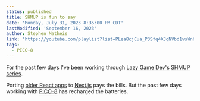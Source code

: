 ```yaml
---
status: published
title: SHMUP is fun to say
date: 'Monday, July 31, 2023 8:35:00 PM CDT'
lastModified: 'September 16, 2023'
author: Stephen Matheis
link: 'https://youtube.com/playlist?list=PLea8cjCua_P3Sfq4XJqNVbd1vsWnh7LZd'
tags:
  - PICO-8
---
```


For the past few days I've been working through [Lazy Game Dev's](https://www.youtube.com/@LazyDevs) [SHMUP series](https://www.youtube.com/playlist?list=PLea8cjCua_P3Sfq4XJqNVbd1vsWnh7LZd).

Porting [older React apps](https://react.dev/reference/react/Component) to [Next.js](https://nextjs.org/docs/app) pays the bills. But the past few days working with [PICO-8](https://www.lexaloffle.com/pico-8.php) has recharged the batteries.
